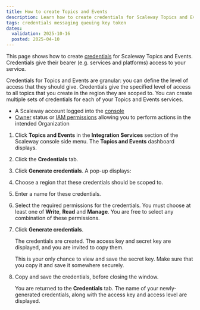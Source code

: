 ```yaml
---
title: How to create Topics and Events
description: Learn how to create credentials for Scaleway Topics and Events. Securely manage access and ensure seamless integration with this step-by-step guide.
tags: credentials messaging queuing key token 
dates:
  validation: 2025-10-16
  posted: 2025-04-10
---
```




This page shows how to create [credentials](/topics-and-events/concepts/#credentials) for Scaleway Topics and Events. Credentials give their bearer (e.g. services and platforms) access to your service. 

Credentials for Topics and Events are granular: you can define the level of access that they should give. Credentials give the specified level of access to all topics that you create in the region they are scoped to. You can create multiple sets of credentials for each of your Topics and Events services.

<Requirements />

- A Scaleway account logged into the [console](https://console.scaleway.com)
- [Owner](/iam/concepts/#owner) status or [IAM permissions](/iam/concepts/#permission) allowing you to perform actions in the intended Organization

1. Click **Topics and Events** in the **Integration Services** section of the Scaleway console side menu. The **Topics and Events** dashboard displays.

2. Click the **Credentials** tab. 

3. Click **Generate credentials**. A pop-up displays:

    <Lightbox image={image} alt="In the Scaleway console, the Generate credentials screen displays. It prompts the user to choose a region for their credentials, a name, and permissions (write, read and/or manage)" />

4. Choose a region that these credentials should be scoped to.

5. Enter a name for these credentials.

6. Select the required permissions for the credentials. You must choose at least one of **Write**, **Read** and **Manage**. You are free to select any combination of these permissions.

7. Click **Generate credentials**.

    The credentials are created. The access key and secret key are displayed, and you are invited to copy them.
    
    <Message type="important">
      This is your only chance to view and save the secret key. Make sure that you copy it and save it somewhere securely.
    </Message>

8. Copy and save the credentials, before closing the window.

    You are returned to the **Credentials** tab. The name of your newly-generated credentials, along with the access key and access level are displayed.
